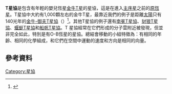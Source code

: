 '''T星協'''是包含有年輕的嬰兒恆星[[金牛T星|金牛T星]]的星協，這是在進入[[主序星|主序星]]之前的[[原恆星|原恆星]]。T星協中大約有1,000顆左右的金牛T星，最靠近我們的例子是距離[[太陽|太陽]]只有140光年的[[金牛-御夫T星協|金牛-御夫T星協]]（{{lang|en| Tau-Aur T association}}）<ref>{{cite journal | author=S. Frink, S. Roeser, R. Neuhaeuser, M. K. Sterzik | title=New proper motions of pre-main sequence stars in Taurus-Auriga | journal=Astronomy and Astrophysics | year=1999 | volume=325 | pages=613-622 | url=http://www.ari.uni-heidelberg.de/publikationen/pap1997/1997021/1997021.htm | access-date=2008-02-16 | archive-date=2010-08-07 | archive-url=https://web.archive.org/web/20100807172951/http://www.ari.uni-heidelberg.de/publikationen/pap1997/1997021/1997021.htm | dead-url=yes }}</ref>。其他T星協的例子還有[[南冕T星協|南冕T星協]]、[[豺狼T星協|豺狼T星協]]、[[蝘蜓T星協|蝘蜓T星協]]和[[船帆T星協|船帆T星協]]。T 星協經常在它們形成的分子雲附近被發現，但並非完全如此，特別是有O-B恆星的星協。總結會移動的小組特徵為：有相同的年齡、相同的化學組成，和它們在空間中運動的速度和方向是相同的向量。

== 參考資料 ==
{{reflist}}

{{銀河}}
{{Astro-stub}}

[[Category:星協|Category:星協]]